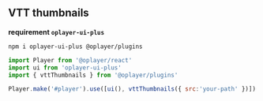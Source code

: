 ## VTT thumbnails

**requirement `oplayer-ui-plus`**

```shell
npm i oplayer-ui-plus @oplayer/plugins
```

```jsx
import Player from '@oplayer/react'
import ui from 'oplayer-ui-plus'
import { vttThumbnails } from '@oplayer/plugins'

Player.make('#player').use([ui(), vttThumbnails({ src:'your-path' })]).create()
```
